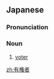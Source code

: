 ==Japanese==
{{ja-kanjitab|ゆう|けん|しゃ|yomi=on}}

===Pronunciation===
{{ja-pron|ゆうけんしゃ}}

===Noun===
{{ja-noun|ゆうけんしゃ}}

# [[voter]]
#: {{ja-usex|'''有権者'''としての自覚が必要だ。|'''ゆうけんしゃ''' として の じかく が ひつよう だ。|Voters must be aware of their responsibility.}}

[[zh:有権者]]